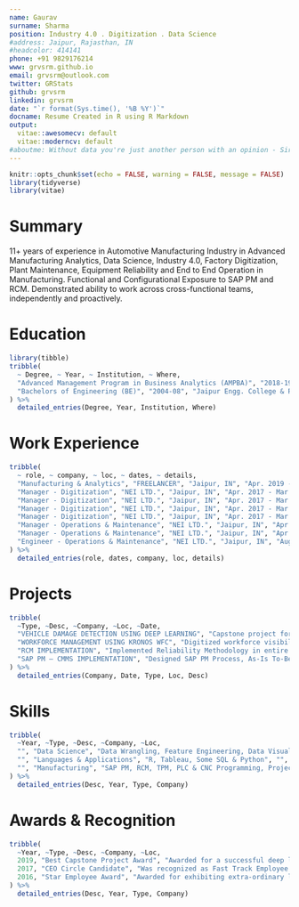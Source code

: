 ---
name: Gaurav
surname: Sharma
position: Industry 4.0 . Digitization . Data Science 
#address: Jaipur, Rajasthan, IN
#headcolor: 414141
phone: +91 9829176214
www: grvsrm.github.io
email: grvsrm@outlook.com
twitter: GRStats
github: grvsrm
linkedin: grvsrm
date: "`r format(Sys.time(), '%B %Y')`"
docname: Resume Created in R using R Markdown
output:
  vitae::awesomecv: default
  vitae::moderncv: default
#aboutme: Without data you're just another person with an opinion - Sir W. Edwards Deming
---

```{r setup, include=FALSE}
knitr::opts_chunk$set(echo = FALSE, warning = FALSE, message = FALSE)
library(tidyverse)
library(vitae)
```

# Summary

11+ years of experience in Automotive Manufacturing Industry in Advanced Manufacturing Analytics, Data Science, Industry 4.0, Factory Digitization, Plant Maintenance, Equipment Reliability and End to End Operation in Manufacturing. Functional and Configurational Exposure to SAP PM and RCM. Demonstrated ability to work across cross-functional teams, independently and proactively.

# Education

```{r}
library(tibble)
tribble(
  ~ Degree, ~ Year, ~ Institution, ~ Where,
  "Advanced Management Program in Business Analytics (AMPBA)", "2018-19", "Indian School of Business", "Hyderabad, IN",
  "Bachelors of Engineering (BE)", "2004-08", "Jaipur Engg. College & Research Centre, University of Rajasthan", "Jaipur, IN"
) %>% 
  detailed_entries(Degree, Year, Institution, Where)
```

# Work Experience

```{r consulting}
tribble(
  ~ role, ~ company, ~ loc, ~ dates, ~ details,
  "Manufacturing & Analytics", "FREELANCER", "Jaipur, IN", "Apr. 2019 - Present", "Independent Assignments related to Manufacturing, Business Analytics, Teaching and Training",
  "Manager - Digitization", "NEI LTD.", "Jaipur, IN", "Apr. 2017 - Mar. 2019", "Managed Digitization Projects under Smart Factory Initiative with a Data Driven approach. Created PoCs and built Manufacturing Analytics use cases in manufacturing shop floor using advanced statistical and modern machine learning (supervised and unsupervised) methods",
  "Manager - Digitization", "NEI LTD.", "Jaipur, IN", "Apr. 2017 - Mar. 2019", "Converted Business Challenges into Analytical Problems and implement solutions independently. Responsible for bridging the gap between implementation partners and senior management in terms of requirement freezing and project management and KPI monitoring.",
  "Manager - Digitization", "NEI LTD.", "Jaipur, IN", "Apr. 2017 - Mar. 2019", "Experienced in Data Mining & Predictive Modelling – Causal, Time Series Forecasting, Simulation using Statistical Computer Language R/Python to draw inferences and conclusions from large data samples. Knowledge of Advance Probability and Statistical Concepts with their limitation and proper use.",
  "Manager - Digitization", "NEI LTD.", "Jaipur, IN", "Apr. 2017 - Mar. 2019", "Experienced in Machine Learning Techniques for Prediction, Classification, Recommendation Systems and Clustering. Hands on experience of working on Data pre-processing, Feature Engineering, building Machine Learning Models and Ensembles, Hyperparameter tuning.",
  "Manager - Operations & Maintenance", "NEI LTD.", "Jaipur, IN", "Apr. 2013 - Mar. 2017", "Responsible for achieving /surpassing departmental KPIs such as Availability, MTTR, MTBF by using continuous improvement (TPM/TQM) tools and methodologies. executing improvement projects and new equipment installations, adherence to TPM standards., reduce downtime and maintenance cost, identification and execution of cost reduction projects.",
  "Manager - Operations & Maintenance", "NEI LTD.", "Jaipur, IN", "Apr. 2013 - Mar. 2017", "Implemented Computerized maintenance management system (CMMS) SAP PM in the entire plant. Implemented RCM in entire plant, conducted failure mode effect analysis (FMEA), created equipment care strategies to make reliability predictions using root cause failure analysis (RCFA) techniques, FMEA & CBM techniques.",
  "Engineer - Operations & Maintenance", "NEI LTD.", "Jaipur, IN", "Aug. 2008 - Mar. 2013", "Full operational responsibility of electronic maintenance & planning of Industrial Equipment and Machinery, Robotics Automation, Industrial Automation, PLC Data Acquisition System. Overall responsible for department’s planned and unplanned maintenance program which includes breakdown, preventive and predictive maintenance planning and execution."
) %>% 
  detailed_entries(role, dates, company, loc, details)
```
# Projects

```{r}
tribble(
  ~Type, ~Desc, ~Company, ~Loc, ~Date,
  "VEHICLE DAMAGE DETECTION USING DEEP LEARNING", "Capstone project for an auto insurance startup to create a business workflow on how to detect damage using deep learning and predict the cost of repair beforehand to assist the insurance provider in minimizing the overall turnaround time. Won Best Capstone Award for successful PoC in ISB.", "NEI LTD.", "Jaipur,IN", "",
  "WORKFORCE MANAGEMENT USING KRONOS WFC", "Digitized workforce visibility in the entire plant. Implemented for white- and blue-collar employees. Created the entire cyberinfrastructure and a real-time dashboard that updates the supervisors and managers on availability of skilled workforce available in shift and also provide suggestions based on man-machine skill matching to minimize losses occurring due to skilled workforce unavailability. Lead change management.", "NEI LTD.", "Jaipur,IN", "",
  "RCM IMPLEMENTATION", "Implemented Reliability Methodology in entire plant over across 1500 equipment. Drove entire project, ABC Analysis, conducted failure mode effect analysis (FMEA), performed asset criticalities, equipment cares strategies and maintenance policies to make reliability predictions for complete plant. Increased productivity by 21% on model lines. Lead change management.", "NEI LTD.", "Jaipur,IN", "",
  "SAP PM – CMMS IMPLEMENTATION", "Designed SAP PM Process, As-Is To-Be Mapping, prepared master data for the Plant such as Functional Locations, Equipment & Sub-equipment, BOMs, Planner Groups, Work Centers, Measuring Points, Counters, Tasks Lists, Maintenance Packages, Maintenance Plans, Notifications, Breakdown & Preventive Orders. Achieved 90% process digitization. Lead change management.", "NEI LTD.", "Jaipur,IN", "",
) %>% 
  detailed_entries(Company, Date, Type, Loc, Desc)
```
<!-- Use following lines if you want a simple format to put -->
<!-- # Skills -->

<!-- ## Data Science -->

<!-- * Data Wrangling, Feature Engineering, Data Visualization, Machine Learning, Statistical Analysis -->

<!-- ## Languages & Applications -->

<!-- * R, Tableau, Some SQL & Python -->

<!-- ## Manufacturing -->

<!-- * SAP PM, RCM, TPM, PLC & CNC Programming, Project Management, Change Management  -->

# Skills

```{r}
tribble(
  ~Year, ~Type, ~Desc, ~Company, ~Loc,
  "", "Data Science", "Data Wrangling, Feature Engineering, Data Visualization, Machine Learning, Statistical Analysis", "", "",
  "", "Languages & Applications", "R, Tableau, Some SQL & Python", "", "",
  "", "Manufacturing", "SAP PM, RCM, TPM, PLC & CNC Programming, Project Management, Change Management", "", "",
) %>% 
  detailed_entries(Desc, Year, Type, Company)
```

# Awards & Recognition

```{r}
tribble(
  ~Year, ~Type, ~Desc, ~Company, ~Loc,
  2019, "Best Capstone Project Award", "Awarded for a successful deep learning PoC with an auto insurance startup", "ISB", "Hyderbad,IN",
  2017, "CEO Circle Candidate", "Was recognized as Fast Track Employee in NEI Ltd.", "NEI LTD.", "Jaipur,IN",
  2016, "Star Employee Award", "Awarded for exhibiting extra-ordinary leadership skills at workplace", "NEI LTD.", "Jaipur,IN",
) %>% 
  detailed_entries(Desc, Year, Type, Company)
```


